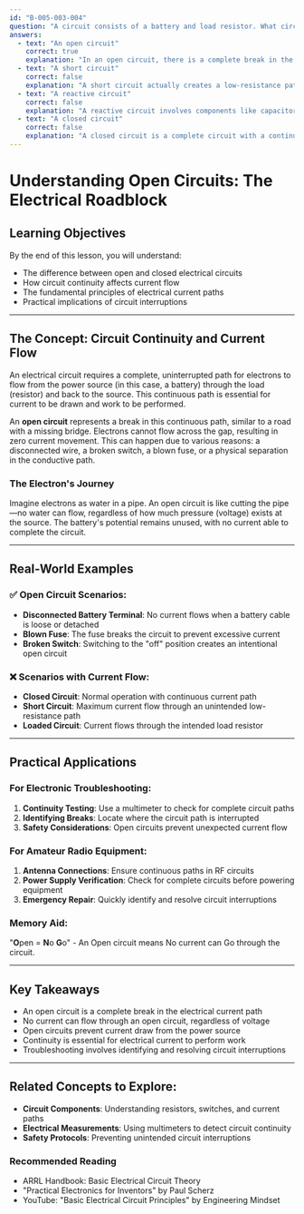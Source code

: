 ```yaml
---
id: "B-005-003-004"
question: "A circuit consists of a battery and load resistor. What circuit malfunction would cause no current to be drawn from the battery?"
answers:
  - text: "An open circuit"
    correct: true
    explanation: "In an open circuit, there is a complete break in the conductive path, preventing electrons from flowing between the battery's terminals. This means no electrical current can pass through the circuit, resulting in zero current draw from the battery. The break can occur due to a disconnected wire, a blown fuse, or a switch in the 'off' position."
  - text: "A short circuit"
    correct: false
    explanation: "A short circuit actually creates a low-resistance path that allows maximum current flow, which is the opposite of no current. In a short circuit, electricity takes the path of least resistance, typically bypassing the intended load and potentially causing damage to the circuit or battery."
  - text: "A reactive circuit"
    correct: false
    explanation: "A reactive circuit involves components like capacitors or inductors that store and release electrical energy, but still allows current flow. While reactive circuits can affect current characteristics, they do not prevent current from being drawn entirely."
  - text: "A closed circuit"
    correct: false
    explanation: "A closed circuit is a complete circuit with a continuous path for electrical current to flow. This is the normal, functioning state of a circuit where current can and will flow between the battery terminals through the load resistor."
---
```


# Understanding Open Circuits: The Electrical Roadblock

## Learning Objectives
By the end of this lesson, you will understand:
- The difference between open and closed electrical circuits
- How circuit continuity affects current flow
- The fundamental principles of electrical current paths
- Practical implications of circuit interruptions

---

## The Concept: Circuit Continuity and Current Flow

An electrical circuit requires a complete, uninterrupted path for electrons to flow from the power source (in this case, a battery) through the load (resistor) and back to the source. This continuous path is essential for current to be drawn and work to be performed.

An **open circuit** represents a break in this continuous path, similar to a road with a missing bridge. Electrons cannot flow across the gap, resulting in zero current movement. This can happen due to various reasons: a disconnected wire, a broken switch, a blown fuse, or a physical separation in the conductive path.

### The Electron's Journey

Imagine electrons as water in a pipe. An open circuit is like cutting the pipe—no water can flow, regardless of how much pressure (voltage) exists at the source. The battery's potential remains unused, with no current able to complete the circuit.

---

## Real-World Examples

### ✅ Open Circuit Scenarios:
- **Disconnected Battery Terminal**: No current flows when a battery cable is loose or detached
- **Blown Fuse**: The fuse breaks the circuit to prevent excessive current
- **Broken Switch**: Switching to the "off" position creates an intentional open circuit

### ❌ Scenarios with Current Flow:
- **Closed Circuit**: Normal operation with continuous current path
- **Short Circuit**: Maximum current flow through an unintended low-resistance path
- **Loaded Circuit**: Current flows through the intended load resistor

---

## Practical Applications

### For Electronic Troubleshooting:
1. **Continuity Testing**: Use a multimeter to check for complete circuit paths
2. **Identifying Breaks**: Locate where the circuit path is interrupted
3. **Safety Considerations**: Open circuits prevent unexpected current flow

### For Amateur Radio Equipment:
1. **Antenna Connections**: Ensure continuous paths in RF circuits
2. **Power Supply Verification**: Check for complete circuits before powering equipment
3. **Emergency Repair**: Quickly identify and resolve circuit interruptions

### Memory Aid:
"**O**pen = **N**o **G**o" - An Open circuit means No current can Go through the circuit.

---

## Key Takeaways

- An open circuit is a complete break in the electrical current path
- No current can flow through an open circuit, regardless of voltage
- Open circuits prevent current draw from the power source
- Continuity is essential for electrical current to perform work
- Troubleshooting involves identifying and resolving circuit interruptions

---

## Related Concepts to Explore:
- **Circuit Components**: Understanding resistors, switches, and current paths
- **Electrical Measurements**: Using multimeters to detect circuit continuity
- **Safety Protocols**: Preventing unintended circuit interruptions

### Recommended Reading
- ARRL Handbook: Basic Electrical Circuit Theory
- "Practical Electronics for Inventors" by Paul Scherz
- YouTube: "Basic Electrical Circuit Principles" by Engineering Mindset